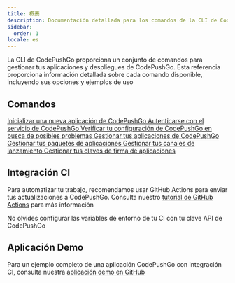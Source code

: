 ```yaml
---
title: 概要
description: Documentación detallada para los comandos de la CLI de CodePushGo
sidebar:
  order: 1
locale: es
---
```



La CLI de CodePushGo proporciona un conjunto de comandos para gestionar tus aplicaciones y despliegues de CodePushGo. Esta referencia proporciona información detallada sobre cada comando disponible, incluyendo sus opciones y ejemplos de uso

## Comandos

<CardGrid stagger>
  <a href="/docs/cli/reference/init/">
    <Card title="init" icon="rocket">
      Inicializar una nueva aplicación de CodePushGo
    </Card>
  </a>

  <a href="/login/">
    <Card title="login" icon="approve-check">
      Autenticarse con el servicio de CodePushGo
    </Card>
  </a>

  <a href="/docs/cli/reference/doctor/">
    <Card title="doctor" icon="approve-check-circle">
      Verificar tu configuración de CodePushGo en busca de posibles problemas
    </Card>
  </a>

  <a href="/docs/cli/reference/app/">
    <Card title="app" icon="seti:default">
      Gestionar tus aplicaciones de CodePushGo
    </Card>
  </a>

  <a href="/docs/cli/reference/bundle/">
    <Card title="bundle" icon="seti:html">
      Gestionar tus paquetes de aplicaciones
    </Card>
  </a>

  <a href="/docs/cli/reference/channel/">
    <Card title="channel" icon="seti:git">
      Gestionar tus canales de lanzamiento
    </Card>
  </a>

  <a href="/docs/cli/reference/key/">
    <Card title="key" icon="seti:lock">
      Gestionar tus claves de firma de aplicaciones
    </Card>
  </a>
</CardGrid>

## Integración CI

Para automatizar tu trabajo, recomendamos usar GitHub Actions para enviar tus actualizaciones a CodePushGo. Consulta nuestro [tutorial de GitHub Actions](https://capgo.app/blog/automatic-build-and-release-with-github-actions/) para más información

No olvides configurar las variables de entorno de tu CI con tu clave API de CodePushGo

## Aplicación Demo

Para un ejemplo completo de una aplicación CodePushGo con integración CI, consulta nuestra [aplicación demo en GitHub](https://github.com/Cap-go/demo-app/)
